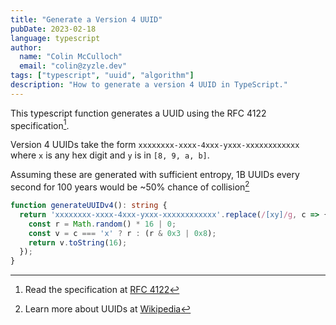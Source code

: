 ```yaml
---
title: "Generate a Version 4 UUID"
pubDate: 2023-02-18
language: typescript
author:
  name: "Colin McCulloch"
  email: "colin@zyzle.dev"
tags: ["typescript", "uuid", "algorithm"]
description: "How to generate a version 4 UUID in TypeScript."
---
```


This typescript function generates a UUID using the RFC 4122 specification[^1].

Version 4 UUIDs take the form `xxxxxxxx-xxxx-4xxx-yxxx-xxxxxxxxxxxx` where `x` is any hex digit and `y` is in `[8, 9, a, b]`.

Assuming these are generated with sufficient entropy, 1B UUIDs every second for 100 years would be ~50% chance of collision[^2]

[^1]: Read the specification at [RFC 4122](https://datatracker.ietf.org/doc/html/rfc4122)
[^2]: Learn more about UUIDs at [Wikipedia](https://en.wikipedia.org/wiki/Universally_unique_identifier)

```typescript title="uuid.ts"
function generateUUIDv4(): string {
  return 'xxxxxxxx-xxxx-4xxx-yxxx-xxxxxxxxxxxx'.replace(/[xy]/g, c => {
    const r = Math.random() * 16 | 0;
    const v = c === 'x' ? r : (r & 0x3 | 0x8);
    return v.toString(16);
  });
}
```